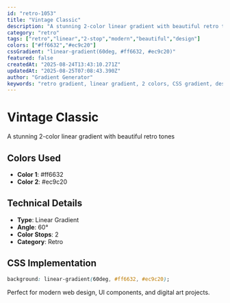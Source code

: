 ```yaml
---
id: "retro-1053"
title: "Vintage Classic"
description: "A stunning 2-color linear gradient with beautiful retro tones"
category: "retro"
tags: ["retro","linear","2-stop","modern","beautiful","design"]
colors: ["#ff6632","#ec9c20"]
cssGradient: "linear-gradient(60deg, #ff6632, #ec9c20)"
featured: false
createdAt: "2025-08-24T13:43:10.271Z"
updatedAt: "2025-08-25T07:08:43.390Z"
author: "Gradient Generator"
keywords: "retro gradient, linear gradient, 2 colors, CSS gradient, design, #ff6632, #ec9c20"
---
```


# Vintage Classic

A stunning 2-color linear gradient with beautiful retro tones

## Colors Used
- **Color 1**: #ff6632
- **Color 2**: #ec9c20

## Technical Details
- **Type**: Linear Gradient
- **Angle**: 60°
- **Color Stops**: 2
- **Category**: Retro

## CSS Implementation
```css
background: linear-gradient(60deg, #ff6632, #ec9c20);
```

Perfect for modern web design, UI components, and digital art projects.
